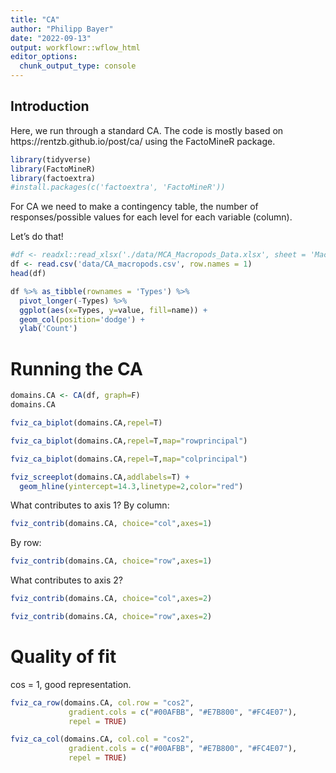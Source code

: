---
title: "CA"
author: "Philipp Bayer"
date: "2022-09-13"
output: workflowr::wflow_html
editor_options:
  chunk_output_type: console
---

## Introduction

Here, we run through a standard CA. The code is mostly based on https://rentzb.github.io/post/ca/ using the FactoMineR package.

```{r setup}
library(tidyverse)
library(FactoMineR)
library(factoextra)
#install.packages(c('factoextra', 'FactoMineR'))
```

For CA we need to make a contingency table, the number of responses/possible values for each level for each variable (column).

Let's do that!

```{r}
#df <- readxl::read_xlsx('./data/MCA_Macropods_Data.xlsx', sheet = 'Macropods_Complete ind')
df <- read.csv('data/CA_macropods.csv', row.names = 1)
head(df)
```


```{r fig.width=12}
df %>% as_tibble(rownames = 'Types') %>% 
  pivot_longer(-Types) %>% 
  ggplot(aes(x=Types, y=value, fill=name)) + 
  geom_col(position='dodge') +
  ylab('Count')
```

# Running the CA

```{r}
domains.CA <- CA(df, graph=F)
domains.CA
```

```{r}
fviz_ca_biplot(domains.CA,repel=T)

```

```{r}
fviz_ca_biplot(domains.CA,repel=T,map="rowprincipal")

```

```{r}
fviz_ca_biplot(domains.CA,repel=T,map="colprincipal")

```


```{r}
fviz_screeplot(domains.CA,addlabels=T) + 
  geom_hline(yintercept=14.3,linetype=2,color="red")
```

What contributes to axis 1?
By column:
```{r}
fviz_contrib(domains.CA, choice="col",axes=1)

```

By row:

```{r}
fviz_contrib(domains.CA, choice="row",axes=1)

```

What contributes to axis 2?

```{r}
fviz_contrib(domains.CA, choice="col",axes=2)

```


```{r}
fviz_contrib(domains.CA, choice="row",axes=2)

```

# Quality of fit

cos = 1, good representation.

```{r}
fviz_ca_row(domains.CA, col.row = "cos2",
             gradient.cols = c("#00AFBB", "#E7B800", "#FC4E07"), 
             repel = TRUE)
```

```{r}
fviz_ca_col(domains.CA, col.col = "cos2",
             gradient.cols = c("#00AFBB", "#E7B800", "#FC4E07"), 
             repel = TRUE)
```

